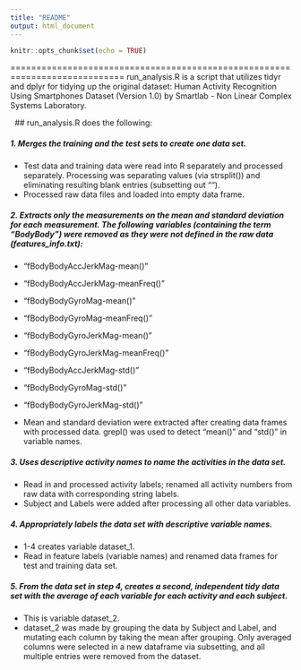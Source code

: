 ```yaml
---
title: "README"
output: html_document
---
```


```r
knitr::opts_chunk$set(echo = TRUE)
```
============================================================================
run_analysis.R is a script that utilizes tidyr and dplyr for tidying up the original dataset: Human Activity Recognition Using Smartphones Dataset (Version 1.0) by Smartlab - Non Linear Complex Systems Laboratory.

$~$
## run_analysis.R does the following:

##### 1. Merges the training and the test sets to create one data set.
- Test data and training data were read into R separately and processed separately. Processing was separating values (via strsplit()) and eliminating resulting blank entries (subsetting out "").
- Processed raw data files and loaded into empty data frame.

##### 2. Extracts only the measurements on the mean and standard deviation for each measurement. The following variables (containing the term "BodyBody") were removed as they were not defined in the raw data (features_info.txt):
- "fBodyBodyAccJerkMag-mean()"      
- "fBodyBodyAccJerkMag-meanFreq()" 
- "fBodyBodyGyroMag-mean()"         
- "fBodyBodyGyroMag-meanFreq()"    
- "fBodyBodyGyroJerkMag-mean()"     
- "fBodyBodyGyroJerkMag-meanFreq()"
- "fBodyBodyAccJerkMag-std()"       
- "fBodyBodyGyroMag-std()"         
- "fBodyBodyGyroJerkMag-std()"   

- Mean and standard deviation were extracted after creating data frames with processed data. grepl() was used to detect "mean()" and "std()" in variable names. 

##### 3. Uses descriptive activity names to name the activities in the data set.
- Read in and processed activity labels; renamed all activity numbers from raw data with corresponding string labels.
- Subject and Labels were added after processing all other data variables.

##### 4. Appropriately labels the data set with descriptive variable names.
- 1-4 creates variable dataset_1.
- Read in feature labels (variable names) and renamed data frames for test and training data set. 

##### 5. From the data set in step 4, creates a second, independent tidy data set with the average of each variable for each activity and each subject.
- This is variable dataset_2.
- dataset_2 was made by grouping the data by Subject and Label, and mutating each column by taking the mean after grouping. Only averaged columns were selected in a new dataframe via subsetting, and all multiple entries were removed from the dataset.
